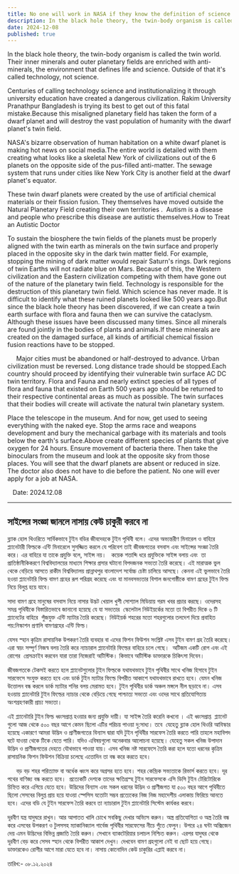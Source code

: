 ```yaml
---
title: No one will work in NASA if they know the definition of science
description: In the black hole theory, the twin-body organism is called the twin world. Their inner minerals and outer planetary fields are enriched with anti-minerals, the environment that defines life and science. Outside of that it's called technology, not science.
date: 2024-12-08
published: true
---
```


In the black hole theory, the twin-body organism is called the twin world. Their inner minerals and outer planetary fields are enriched with anti-minerals, the environment that defines life and science. Outside of that it's called technology, not science.

Centuries of calling technology science and institutionalizing it through university education have created a dangerous civilization. Rakim University Pranathpur Bangladesh is trying its best to get out of this fatal mistake.Because this misaligned planetary field has taken the form of a dwarf planet and will destroy the vast population of humanity with the dwarf planet's twin field.

NASA's bizarre observation of human habitation on a white dwarf planet is making hot news on social media.The entire world is detailed with them creating what looks like a skeletal New York of civilizations out of the 6 planets on the opposite side of the pus-filled anti-matter. The sewage system that runs under cities like New York City is another field at the dwarf planet's equator.

These twin dwarf planets were created by the use of artificial chemical materials or their fission fusion. They themselves have moved outside the Natural Planetary Field creating their own territories .  Autism is a disease and people who prescribe this disease are autistic themselves.How to Treat an Autistic Doctor 

To sustain the biosphere the twin fields of the planets must be properly aligned with the twin earth as minerals on the twin surface and properly placed in the opposite sky in the dark twin matter field.
For example, stopping the mining of dark matter would repair Saturn's rings. Dark regions of twin Earths will not radiate blue on Mars. Because of this, the Western civilization and the Eastern civilization competing with them have gone out of the nature of the planetary twin field.
Technology is responsible for the destruction of this planetary twin field. Which science has never made. It is difficult to identify what these ruined planets looked like 500 years ago.But since the black hole theory has been discovered, if we can create a twin earth surface with flora and fauna then we can survive the cataclysm. Although these issues have been discussed many times. Since all minerals are found jointly in the bodies of plants and animals.If these minerals are created on the damaged surface, all kinds of artificial chemical fission fusion reactions have to be stopped. 

     Major cities must be abandoned or half-destroyed to advance. Urban civilization must be reversed. Long distance trade should be stopped.Each country should proceed by identifying their vulnerable twin surface AC DC twin territory. Flora and Fauna and nearly extinct species of all types of flora and fauna that existed on Earth 500 years ago should be returned to their respective continental areas as much as possible.
The twin surfaces that their bodies will create will activate the natural twin planetary system. 

Place the telescope in the museum. And for now, get used to seeing everything with the naked eye. 
Stop the arms race and weapons development and bury the mechanical garbage with its materials and tools below the earth's surface.Above create different species of plants that give oxygen for 24 hours. Ensure movement of bacteria there. Then take the binoculars from the museum and look at the opposite sky from those places. You will see that the dwarf planets are absent or reduced in size. The doctor also does not have to die before the patient. No one will ever apply for a job at NASA.

   Date: 2024.12.08

---

## সাইন্সের সংজ্ঞা জানলে নাসায় কেউ চাকুরী করবে না


ব্ল‍্যাক হোল থিওরিতে সার্বিকভাবে টুইন বডির জীবদেহকে টুইন পৃথিবী বলে। এদের অভ‍্যন্তরীণ মিনারেল ও বাহিরে প্ল‍্যানেটারী ফিল্ডকে এন্টি মিনারেলে সুসজ্জিত করলে যে পরিবেশ তাই জীবজগতের বসবাস এবং সাইন্সের সংজ্ঞা তৈরি করে। এর বাহিরে যা তাকে প্রযুক্তি বলে, সাইন্স নয়।
  
কয়েক শতাব্দি ধরে প্রযুক্তিকে সাইন্স বলায় এবং  তা প্রাতিষ্ঠানীকিকরণে বিশ্ববিদ্যালয়ের মাধ‍্যমে শিক্ষার প্রসার ঘটানো বিপদজনক সভ‍্যতা তৈরি করেছে। এই মারাত্মক ভুল থেকে বেড়িয়ে আসতে রাকীম বিশ্ববিদ্যালয় প্রান্নাথপুর বাংলাদেশ সর্বোচ্চ চেষ্টা চালিয়ে আসছে। কেননা এই ভুলভাবে তৈরি হওয়া প্ল‍্যানেটারি ফিল্ড বামণ গ্রহের রূপ পরিগ্রহ করেছে এবং যা মানবসভ‍্যতার বিশাল জনগোষ্ঠীকে বামণ গ্রহের টুইন ফিল্ড নিয়ে বিলুপ্ত হয়ে যাবে।

সাদা বামণ গ্রহে মানুষের বসবাস নিয়ে নাসার উদ্ভট খেয়াল খুশী সোশ‍্যাল মিডিয়ায় গরম খবর প্রচার করছে। ওদেরসহ সমগ্র পৃথিবীকে বিস্তারিতভাবে জানানো হয়েছে যে যা সভ‍্যতার  স্কেলেটাল নিউইয়র্কের মতো তা বিপরীত দিকে ৬ টি প্ল‍্যানেটের বাহিরে  পুঁজযুক্ত এন্টি ম‍্যাটার তৈরি করেছে। নিউইয়র্ক শহরের মতো শহরগুলোর তলদেশ দিয়ে প্রবাহিত  পয়:নিস্কাশন প্রণালি বামণগ্রহের এন্টি ফিল্ড। 

যেসব স্হান কৃত্রিম রাসায়নিক উপকরণ তৈরি ব‍্যবহার বা এদের ফিশন ফিউশন সংশ্লিষ্ট এসব টুইন বামণ গ্রহ তৈরি করেছে। এরা স্বয়ং সম্পূর্ণ নিজস্ব বলয় তৈরি করে ন‍্যাচারাল প্ল‍্যানেটারি ফিল্ডের বাহিরে চলে গেছে।  অটিজম একটি রোগ এবং এই রোগের  প্রেসক্রাইব করবেন যারা তারা নিজেরাই অটিস্টিক। কিভাবে অটিস্টিক ডাক্তারকে চিকিৎসা দিবেন। 

জীবজগতকে টেকসই করতে হলে প্ল‍্যানেটগুলোর টুইন ফিল্ডকে যথাযথভাবে টুইন পৃথিবীর সাথে খনিজ হিসাবে টুইন সারফেসে সংযুক্ত করতে হবে এবং ডার্ক টুইন ম‍্যাটার ফিল্ডে বিপরীত আকাশে যথাযথভাবে রাখতে হবে। যেমন খনিজ উত্তোলন বন্ধ করলে ডার্ক ম‍্যাটার শনির বলয় মেরামত হবে। টুইন পৃথিবীর ডার্ক অঞ্চল মঙ্গলে নীল ছড়াবে না। এসব হওয়ায় প্ল‍্যানেটারি টুইন ফিল্ডের ন‍্যাচার থেকে বেড়িয়ে গেছে পাশ্চাত্য সভ‍্যতা এবং ওদের সাথে প্রতিযোগিতায় অংশগ্রহণকারী প্রাচ‍্য সভ‍্যতা।

এই প্ল‍্যানেটারি টুইন ফিল্ড ধ্বংসপ্রাপ্ত হওয়ার জন‍্য প্রযুক্তি দায়ী। যা সাইন্স তৈরি করেনি কখনো । এই ধ্বংসপ্রাপ্ত  প্ল‍্যানেট গুলো আজ থেকে ৫০০ বছর আগে কেমন ছিলো এটির পরিচয় পাওয়া দু:সাধ‍্য। তবে  যেহেতু ব্ল‍্যাক হোল থিওরি আবিস্কার হয়েছে একারণে আমরা উদ্ভিদ ও প্রাণীজগতের বিন‍্যাস দ্বারা যদি টুইন পৃথিবীর সারফেস তৈরি করতে পারি তাহলে মহাবিপদ ঘটে যাওয়া থেকে টিকে যেতে পারি। যদিও এবিষয়গুলো অনেকবার আলোচনা হয়েছে। যেহেতু সকল খনিজ উপাদান উদ্ভিদ ও প্রাণীজগতের দেহতে যৌথভাবে পাওয়া যায়। এসব খনিজ নষ্ট সারফেসে তৈরি করা হলে যতো ধরনের কৃত্রিম রাসায়নিক ফিশন ফিউশন বিক্রিয়া চলেছে এতোদিন তা বন্ধ করে করতে হবে। 

     বড় বড় শহর পরিত‍্যাক্ত বা অর্ধেক ধ্বংস করে অগ্রসর হতে হবে। শহর কেন্দ্রিক সভ‍্যতাকে রিভার্স করতে হবে। দূর পথের বাণিজ্য বন্ধ করতে হবে।  প্রত‍্যেকটি দেশকে তাদের ক্ষতিগ্রস্হ টুইন সারফেসকে এসি ডিসি টুইন টেরিটোরিকে চিহ্নিত করে এগিয়ে যেতে হবে। উদ্ভিদের বিন‍্যাস এবং সকল ধরনের উদ্ভিদ ও প্রাণীজগত যা ৫০০ বছর আগে পৃথিবীতে ছিলো সেসবের বিলুপ্ত প্রায় হয়ে যাওয়া স্পেসিস যতোটা সম্ভব প্রত‍্যেকের নিজ নিজ মহাদেশীয় এলাকায় ফিরিয়ে আনতে হবে। এদের বডি যে টুইন সারফেস তৈরি করবে তা ন‍‍্যাচারাল টুইন প্ল‍্যানেটারি সিস্টেম কার্যকর করবে। 

দূরবীণ যন্ত্র যাদুঘরে রাখুন। আর আপাতত খালি চোখে সবকিছু দেখার অভ‍্যিস করুন। 
অস্ত্র প্রতিযোগিতা ও অস্ত্র তৈরি বন্ধ করে এসবের উপকরণ ও টুলসসহ ম‍্যাকানিক‍্যাল গার্বেজ পৃথিবীর সারফেসের নীচে পুঁতে ফেলুন। 
উপরে ২৪ ঘন্টা অক্সিজেন দেয় এমন উদ্ভিদের বিভিন্ন প্রজাতি তৈরি করুন। সেখানে ব‍্যাকটেরিয়ার চলাচল নিশ্চিত করুন। এরপর যাদুঘর থেকে দূরবীণ বেড় করে সেসব স্হান থেকে বিপরীত আকাশ দেখুন। দেখবেন বামণ গ্রহগুলো নেই বা ছোট হয়ে গেছে। ডাক্তারকেও রোগীর আগে মারা যেতে হবে না। নাসায় কোনোদিন কেউ চাকুরির এপ্লাই করবে না। 

তারিখ:- ০৮.১২.২০২৪
